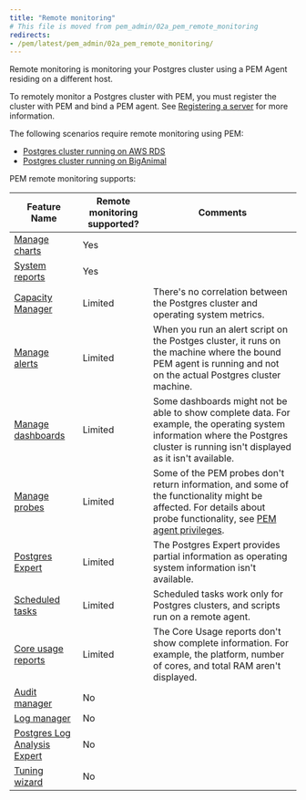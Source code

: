 ```yaml
---
title: "Remote monitoring"
# This file is moved from pem_admin/02a_pem_remote_monitoring
redirects:
- /pem/latest/pem_admin/02a_pem_remote_monitoring/
---
```


Remote monitoring is monitoring your Postgres cluster using a PEM Agent residing on a different host.

To remotely monitor a Postgres cluster with PEM, you must register the cluster with PEM and bind a PEM agent. See [Registering a server](../registering_database_server) for more information.

The following scenarios require remote monitoring using PEM:

- [Postgres cluster running on AWS RDS](/pem/latest/registering_database_server/#registering-postgres-clusters-on-aws)
- [Postgres cluster running on BigAnimal](../../../biganimal/latest/using_cluster/05_monitoring_and_logging/)

PEM remote monitoring supports:

| Feature Name                                                                                                                      | Remote monitoring supported? | Comments                                                                                                                                                                                                                        |
| --------------------------------------------------------------------------------------------------------------------------------- | ---------------------------- | ------------------------------------------------------------------------------------------------------------------------------------------------------------------------------------------------------------------------------- |
| [Manage charts](charts/)                            | Yes                          |                                                                                                                                                                                                                                 |
| [System reports](../reports/#system-configuration-report)                                                         | Yes                          |                                                                                                                                                                                                                                 |
| [Capacity Manager](capacity_manager/)                                                                           | Limited                      | There's no correlation between the Postgres cluster and operating system metrics.                                                                                                                                             |
| [Manage alerts](alerts/)                                               | Limited                      | When you run an alert script on the Postges cluster, it runs on the machine where the bound PEM agent is running and not on the actual Postgres cluster machine.                                                               |
| [Manage dashboards](dashboards/)   | Limited                      | Some dashboards might not be able to show complete data. For example, the operating system information where the Postgres cluster is running isn't displayed as it isn't available.                                             |
| [Manage probes](probes/)                                                 | Limited                      | Some of the PEM probes don't return information, and some of the functionality might be affected. For details about probe functionality, see [PEM agent privileges](../managing_pem_agent/setting_agent_privileges).   |
| [Postgres Expert](../tuning_performance/postgres_expert/)                                                                            | Limited                      | The Postgres Expert provides partial information as operating system information isn't available.                                                                                                                              |
| [Scheduled tasks](../pem_web_interface/#management-menu)                                              | Limited                      | Scheduled tasks work only for Postgres clusters, and scripts run on a remote agent.                                                                                                                                              |
| [Core usage reports](../reports/#core-usage-report)                                                               | Limited                      | The Core Usage reports don't show complete information. For example, the platform, number of cores, and total RAM aren't displayed.                                                                                             |
| [Audit manager](audit_manager/)                                                                                 | No                           |                                                                                                                                                                                                                                 |
| [Log manager](log_manager/)                                                                                     | No                           |                                                                                                                                                                                                                                 |
| [Postgres Log Analysis Expert](log_manager/#postgres-log-analysis-expert)                                      | No                           |                                                                                                                                                                                                                                 |
| [Tuning wizard](../tuning_performance/tuning_wizard/)                                                                                | No                           |                                                                                                                                                                                                                                 |